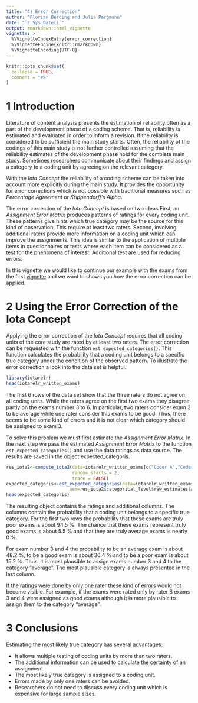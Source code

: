 ```yaml
---
title: "4) Error Correction"
author: "Florian Berding and Julia Pargmann"
date: "`r Sys.Date()`"
output: rmarkdown::html_vignette
vignette: >
  %\VignetteIndexEntry{error_correction}
  %\VignetteEngine{knitr::rmarkdown}
  %\VignetteEncoding{UTF-8}
---
```


```r
knitr::opts_chunk$set(
  collapse = TRUE,
  comment = "#>"
)
```
# 1 Introduction
Literature of content analysis presents the estimation of reliability often as
a part of the development phase of a coding scheme. That is, reliability is
estimated and evaluated in order to inform a revision. If the reliability is 
considered to be sufficient the main study starts. Often, the reliability of the codings
of this main study is not further controlled assuming that the reliability estimates
of the development phase hold for the complete main study. Sometimes researchers
communicate about their findings and assign a category to a coding unit by 
agreeing on the relevant category.

With the *Iota Concept* the reliability of a coding scheme can be taken 
into account more explicitly during the main study. It provides the opportunity 
for error corrections which is not possible with traditional measures 
such as *Percentage Agreement* or *Krippendorff's Alpha*.  

The error correction of the *Iota Concept* is based on two ideas First, an
*Assignment Error Matrix* produces patterns of ratings for every coding unit.
These patterns give hints which true category may be the source for this 
kind of observation. This require at least two raters. Second, involving additional
raters provide more information on a coding unit which can improve the assignments.
This idea is similar to the application of multiple items in questionnaires or tests 
where each item can be considered as a test for the phenomena of interest. Additional
test are used for reducing errors.

In this vignette we would like to continue our example with the exams from 
the first [vignette](iotarelr.html) and we want to shows you how the error 
correction can be applied.

# 2 Using the Error Correction of the Iota Concept
Applying the error correction of the *Iota Concept* requires that all coding units
of the core study are rated by at least two raters. The error correction can
be requested with the function `est_expected_categories()`. This function 
calculates the probability that a coding unit belongs to a specific true
category under the condition of the observed pattern. To illustrate the error 
correction a look into the data set is helpful.

```r
library(iotarelr)
head(iotarelr_written_exams)
```
The first 6 rows of the data set show that the three raters do not agree on all
coding units. While the raters agree on the first two exams they disagree partly
on the exams number 3 to 6. In particular, two raters consider exam 3 to be average
while one rater consider this exams to be good. Thus, there seems to be some
kind of errors and it is not clear which category should be assigned to exam 3.

To solve this problem we must first estimate the *Assignment Error Matrix*. In 
the next step we pass the estimated *Assignment Error Matrix* to the function
`est_expected_categories()` and use the data ratings as data source. The results
are saved in the object expected_categoris.

```r
res_iota2<-compute_iota2(data=iotarelr_written_exams[c("Coder A","Coder B","Coder C")],
                         random_starts = 2,
                         trace = FALSE)
expected_categoris<-est_expected_categories(data=iotarelr_written_exams[c("Coder A","Coder B","Coder C")],
                        aem=res_iota2$categorical_level$raw_estimates$assignment_error_matrix)
head(expected_categoris)

```
The resulting object contains the ratings and additional columns. The columns
contain the probability that a coding unit belongs to a specific true category.
For the first two rows the probability that these exams are truly poor exams is about
94.5 %. The chance that these exams represent truly good exams is about 5.5 % and
that they are truly average exams is nearly 0 %.

For exam number 3 and 4 the probability to be an average exam is about 48.2 %, to
be a good exam is about 36.4 % and to be a poor exam is about 15.2 %. Thus, it is
most plausible to assign exams number 3 and 4 to the category "average". The
most plausible category is always presented in the last column. 

If the ratings were done by only one rater these kind of errors would not become
visible. For example, if the exams were rated only by rater B exams 3 and 4 were
assigned as good exams although it is more plausible to assign them to the category
"average". 

# 3 Conclusions
Estimating the most likely true category has several advantages:

- It allows multiple testing of coding units by more than two raters. 
- The additional information can be used to calculate the certainty of an
assignment.
- The most likely true category is assigned to a coding unit.
- Errors made by only one raters can be avoided.
- Researchers do not need to discuss every coding unit which is
expensive for large sample sizes.

